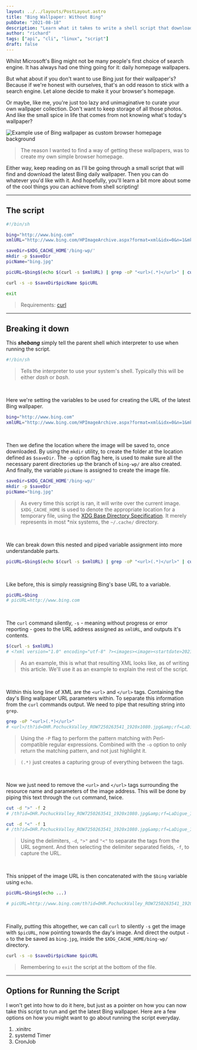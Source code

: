 ```yaml
---
layout: ../../layouts/PostLayout.astro
title: "Bing Wallpaper: Without Bing"
pubDate: "2021-08-18"
description: "Learn what it takes to write a shell script that downloads the latest Bing Wallpaper.  Using the core *nix command-line utilities, such as; grep, cut, echo and mkdir, along with the curl."
author: "richard"
tags: ["api", "cli", "linux", "script"]
draft: false
---
```


Whilst Microsoft's Bing might not be many people's first choice of search engine. It has always had one thing going for it: daily homepage wallpapers.

But what about if you don't want to use Bing just for their wallpaper's? Because if we're honest with ourselves, that's an odd reason to stick with a search engine. Let alone decide to make it your browser's homepage.

Or maybe, like me, you're just too lazy and unimaginative to curate your own wallpaper collection. Don't want to keep storage of all those photos. And like the small spice in life that comes from not knowing what's today's wallpaper?

![Example use of Bing wallpaper as custom browser homepage background](https://i.imgur.com/IVOVfSb.png)

> The reason I wanted to find a way of getting these wallpapers, was to create my own simple browser homepage.

Either way, keep reading on as I'll be going through a small script that will find and download the latest Bing daily wallpaper. Then you can do whatever you'd like with it. And hopefully, you'll learn a bit more about some of the cool things you can achieve from shell scripting!

---

## The script

```sh
#!/bin/sh

bing="http://www.bing.com"
xmlURL="http://www.bing.com/HPImageArchive.aspx?format=xml&idx=0&n=1&mkt=en-WW"

saveDir=$XDG_CACHE_HOME'/bing-wp/'
mkdir -p $saveDir
picName="bing.jpg"

picURL=$bing$(echo $(curl -s $xmlURL) | grep -oP "<url>(.*)</url>" | cut -d | ">" -f 2 | cut -d "<" -f 1)

curl -s -o $saveDir$picName $picURL

exit
```

> Requirements: [curl](https://curl.se/download.html)

---

## Breaking it down

This **_shebang_** simply tell the parent shell which interpreter to use when running the script.

```sh
#!/bin/sh
```

> Tells the interpreter to use your system's shell. Typically this will be either _dash_ or _bash_.

<br />

Here we're setting the variables to be used for creating the URL of the latest Bing wallpaper.

```sh
bing="http://www.bing.com"
xmlURL="http://www.bing.com/HPImageArchive.aspx?format=xml&idx=0&n=1&mkt=en-WW"
```

<br />

Then we define the location where the image will be saved to, once downloaded. By using the `mkdir` utility, to create the folder at the location defined as `$saveDir`. The `-p` option flag here, is used to make sure all the necessary parent directories up the branch of `bing-wp/` are also created. And finally, the variable `picName` is assigned to create the image file.

```sh
saveDir=$XDG_CACHE_HOME'/bing-wp/'
mkdir -p $saveDir
picName="bing.jpg"
```

> As every time this script is ran, it will write over the current image. `$XDG_CACHE_HOME` is used to denote the appropriate location for a temporary file, using the [XDG Base Directory Specification](https://specifications.freedesktop.org/basedir-spec/basedir-spec-latest.html). It merely represents in most \*nix systems, the `~/.cache/` directory.

<br />

We can break down this nested and piped variable assignment into more understandable parts.

```sh
picURL=$bing$(echo $(curl -s $xmlURL) | grep -oP "<url>(.*)</url>" | cut -d ">" -f 2 | cut -d "<" -f 1)
```

<br />

Like before, this is simply reassigning Bing's base URL to a variable.

```sh
picURL=$bing
# picURL=http://www.bing.com
```

<br />

The `curl` command silently, `-s` - meaning without progress or error reporting - goes to the URL address assigned as `xmlURL`, and outputs it's contents.

```sh
$(curl -s $xmlURL)
# <?xml version="1.0" encoding="utf-8" ?><images><image><startdate>20210817</startdate><fullstartdate>202108170000</fullstartdate><enddate>20210818</enddate><url>/th?id=OHR.PochuckValley_ROW7250263541_1920x1080.jpg&amp;rf=LaDigue_1920x1080.jpg&amp;pid=hp</url><urlBase>/th?id=OHR.PochuckValley_ROW7250263541</urlBase><copyright>Stairway to Heaven trail, Wawayanda State Park, New Jersey, USA (© Leembe/Getty Images)</copyright><copyrightlink>https://www.bing.com/search?q=wawayanda+state+park+new+jersey&amp;form=hpcapt</copyrightlink><headline>Info</headline><drk>1</drk><top>1</top><bot>1</bot><hotspots></hotspots></image><tooltips><loadMessage><message>Loading...</message></loadMessage><previousImage><text>Previous image</text></previousImage><nextImage><text>Next image</text></nextImage><play><text>Play video</text></play><pause><text>Pause video</text></pause></tooltips></images>
```

> As an example, this is what that resulting XML looks like, as of writing this article. We'll use it as an example to explain the rest of the script.

<br />

Within this long line of XML are the `<url>` and `</url>` tags. Containing the day's Bing wallpaper URL parameters within. To separate this information from the `curl` commands output. We need to pipe that resulting string into `grep`.

```sh
grep -oP "<url>(.*)</url>"
# <url>/th?id=OHR.PochuckValley_ROW7250263541_1920x1080.jpg&amp;rf=LaDigue_1920x1080.jpg&amp;pid=hp</url>
```

> Using the `-P` flag to perform the pattern matching with Perl-compatible regular expressions. Combined with the `-o` option to only return the matching pattern, and not just highlight it.

> `(.*)` just creates a capturing group of everything between the tags.

<br />

Now we just need to remove the `<url>` and `</url>` tags surrounding the resource name and parameters of the image address. This will be done by piping this text through the `cut` command, twice.

```sh
cut -d ">" -f 2
# /th?id=OHR.PochuckValley_ROW7250263541_1920x1080.jpg&amp;rf=LaDigue_1920x1080.jpg&amp;pid=hp</url
```

```sh
cut -d "<" -f 1
# /th?id=OHR.PochuckValley_ROW7250263541_1920x1080.jpg&amp;rf=LaDigue_1920x1080.jpg&amp;pid=hp
```

> Using the delimiters, `-d`, `">"` and `"<"` to separate the tags from the URL segment. And then selecting the delimiter separated fields, `-f`, to capture the URL.

<br />

This snippet of the image URL is then concatenated with the `$bing` variable using `echo`.

```sh
picURL=$bing$(echo ...)

# picURL=http://www.bing.com/th?id=OHR.PochuckValley_ROW7250263541_1920x1080.jpg&amp;rf=LaDigue_1920x1080.jpg&amp;pid=hp
```

<br />

Finally, putting this altogether, we can call `curl` to silently `-s` get the image with `$picURL`, now pointing towards the day's image. And direct the output `-o` to the be saved as `bing.jpg`, inside the `$XDG_CACHE_HOME/bing-wp/` directory.

```sh
curl -s -o $saveDir$picName $picURL
```

> Remembering to `exit` the script at the bottom of the file.

---

## Options for Running the Script

I won't get into how to do it here, but just as a pointer on how you can now take this script to run and get the latest Bing wallpaper. Here are a few options on how you might want to go about running the script everyday.

1. .xinitrc
2. systemd Timer
3. CronJob
